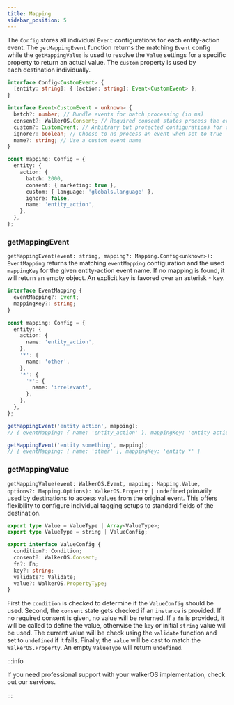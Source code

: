 ```yaml
---
title: Mapping
sidebar_position: 5
---
```



The `Config` stores all individual `Event` configurations for each entity-action
event. The&nbsp;<Link to="#getmappingevent">`getMappingEvent`</Link> function
returns the matching `Event` config while
the&nbsp;<Link to="#getmappingvalue">`getMappingValue`</Link> is used to resolve
the `Value` settings for a specific property to return an actual value. The
`custom` property is used by
each&nbsp;<Link to="/docs/destinations/">destination</Link> individually.

```ts
interface Config<CustomEvent> {
  [entity: string]: { [action: string]: Event<CustomEvent> };
}

interface Event<CustomEvent = unknown> {
  batch?: number; // Bundle events for batch processing (in ms)
  consent?: WalkerOS.Consent; // Required consent states process the event
  custom?: CustomEvent; // Arbitrary but protected configurations for custom event config
  ignore?: boolean; // Choose to no process an event when set to true
  name?: string; // Use a custom event name
}

const mapping: Config = {
  entity: {
    action: {
      batch: 2000,
      consent: { marketing: true },
      custom: { language: 'globals.language' },
      ignore: false,
      name: 'entity_action',
    },
  },
};
```

### getMappingEvent

`getMappingEvent(event: string, mapping?: Mapping.Config<unknown>): EventMapping`
returns the matching `eventMapping` configuration and the used `mappingKey` for
the given entity-action event name. If no mapping is found, it will return an
empty object. An explicit key is favored over an asterisk `*` key.

```ts
interface EventMapping {
  eventMapping?: Event;
  mappingKey?: string;
}

const mapping: Config = {
  entity: {
    action: {
      name: 'entity_action',
    },
    '*': {
      name: 'other',
    },
    '*': {
      '*': {
        name: 'irrelevant',
      },
    },
  },
};

getMappingEvent('entity action', mapping);
// { eventMapping: { name: 'entity_action' }, mappingKey: 'entity action' }

getMappingEvent('entity something', mapping);
// { eventMapping: { name: 'other' }, mappingKey: 'entity *' }
```

### getMappingValue

`getMappingValue(event: WalkerOS.Event, mapping: Mapping.Value, options?: Mapping.Options): WalkerOS.Property | undefined`
primarily used by destinations to access values from the original event. This
offers flexibility to configure
individual&nbsp;<Link to="/docs/sources/walkerjs/tagging">tagging setups</Link>
to standard fields of the destination.

```ts
export type Value = ValueType | Array<ValueType>;
export type ValueType = string | ValueConfig;

export interface ValueConfig {
  condition?: Condition;
  consent?: WalkerOS.Consent;
  fn?: Fn;
  key?: string;
  validate?: Validate;
  value?: WalkerOS.PropertyType;
}
```

First the `condition` is checked to determine if the `ValueConfig` should be
used. Second, the `consent` state gets checked if an `instance` is provided. If
no required consent is given, no value will be returned. If a `fn` is provided,
it will be called to define the value, otherwise the `key` or initial `string`
value will be used. The current value will be check using the `validate`
function and set to `undefined` if it fails. Finally, the `value` will be cast
to match the `WalkerOS.Property`. An empty `ValueType` will return `undefined`.

:::info

If you need professional support with your walkerOS implementation, check out
our&nbsp;<Link to="/services">services</Link>.

:::
